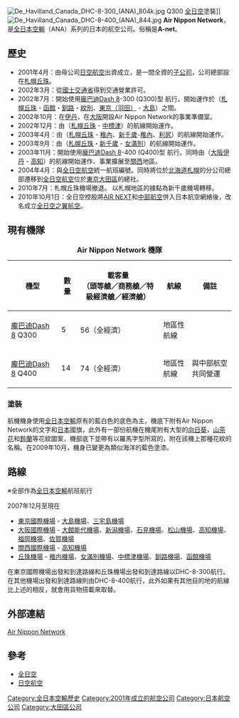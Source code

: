 {{Airline infobox |
airline = 日本航空网络 <br> Air Nippon Network|
logo = A-net Q300.JPG|
logo_size = 300px|
fleet_size = 19|
destinations = 14|
IATA = EH|
ICAO = AKX |
callsign = ALPHA WING|
parent = [[日空航空|日空航空]]|
founded = 2001年4月27日|
ceased=2010年10月1日|
headquarters = {{JPN}} [[東京都|東京都]] [[大田區|大田區]]|
key_people =川内秀光|
hubs = {{JPN}} [[東京國際機場|東京國際機場]]<small>(第2客運大樓)</small><br/>{{JPN}} [[大阪國際機場|大阪國際機場]]<br/>{{JPN}} [[札幌飛行場|札幌飛行場]]<br/>（到2010年6月30日）<br/>{{JPN}} [[新千歲機場|新千歲機場]]<br/>（從2010年7月1日）|
focus_cities = |
frequent_flyer = ANA Mileage Club|
lounge = Club ANA Lounge|
alliance = [[星空聯盟|星空聯盟]]|
website = http://www.ank-net.co.jp/|
}}
[[File:De_Havilland_Canada_DHC-8-300_(ANA)_804k.jpg|thumb]] Q300 [[全日空|全日空]]塗裝]]
[[File:De_Havilland_Canada_DHC-8-400_(ANA)_844.jpg|thumb]]
'''Air Nippon Network'''，是[[全日本空輸|全日本空輸]]（ANA）系列的日本的航空公司。俗稱是'''A-net'''。

== 歷史 ==
*2001年4月：由母公司[[日空航空|日空航空]]出資成立，是一間全資的[[子公司|子公司]]，公司總部設在[[札幌飛行場|札幌丘珠]]。
*2002年3月：從[[國土交通省|國土交通省]]得到交通營業許可。
*2002年7月：開始使用[[龐巴迪宇航公司|龐巴迪]][[Dash_8|Dash 8]]-300 (Q300)型 航行。開始運作於（[[札幌飛行場|札幌丘珠]] - [[函館機場|函館]]・[[釧路機場|釧路]]・[[紋別機場|紋別]]、[[東京國際機場|東京（羽田）]] - [[大島機場|大島]]）之間。
*2002年10月：在[[大阪國際機場|伊丹]]，在[[大阪市|大阪]]開設Air Nippon Network的事業準備室。
*2002年12月：由（[[札幌飛行場|札幌丘珠]] - [[中標津機場|中標津]]）的航線開始運作。
*2003年4月：由（[[札幌飛行場|札幌丘珠]] - [[稚內機場|稚內]]、[[新千歲機場|新千歲]]-[[稚内機場|稚內]]、[[利尻機場|利尻]]）的航線開始運作。
*2003年9月：由（[[札幌飛行場|札幌丘珠]]・[[新千歲機場|新千歲]] - [[女滿別機場|女滿別]]）的航線開始運作。
*2003年11月：開始使用[[龐巴迪宇航公司|龐巴迪]][[Dash_8|Dash 8]]-400 (Q400)型 航行。同時由（[[大阪國際機場|大阪伊丹]] - [[高知機場|高知]]）的航線開始運作、事業擴展至[[近畿地方|關西]]地區。
*2004年4月：與[[全日空航空|全日空航空]]統一航班編號。同時將位於[[北海道|北海道]][[札幌|札幌]]的分公司總部遷移到[[全日空航空|全日空航空]]位於[[東京|東京]][[大田區|大田區]]的總社。
*2010年7月：札幌丘珠機場撤退。 以札幌地區的據點為新千歲機場轉移。
*2010年10月1日：全日空控股將[[AIR_NEXT|AIR NEXT]]和[[中部航空|中部航空]]併入日本航空網絡後，改名成立[[全日空之翼航空|全日空之翼航空]]。

== 現有機隊 ==
{| class="wikitable sortable" style="font-size: 85%"
|+ '''Air Nippon Network 機隊'''
|-
!機型
!數量
!載客量<br>（頭等艙／商務艙／特級經濟艙／經濟艙）
!航線
!備註
|-
|[[龐巴迪|龐巴迪]][[Dash_8|Dash 8]] Q300
|5
|56（全經濟）
|地區性航線
|
|-
|[[龐巴迪|龐巴迪]][[Dash_8|Dash 8]] Q400
|14
|74（全經濟）
|地區性航線
|與中部航空共同營運
|}

=== 塗裝 ===
航機機身使用[[全日本空輸|全日本空輸]]原有的藍白色的底色為主，機底下附有Air Nippon Network的文字和[[日本|日本]]國旗，此外有一部份航機在機尾附有大型的[[向日葵|向日葵]]，[[山茶花|山茶花]]和[[鈴蘭|鈴蘭]]等花紋圖案，機部底下並帶有以羅馬字型所寫的，附在該機上那種花紋的名稱。在2009年10月，機身已變更為類似海洋的藍色塗漆。

== 路線 ==
※全部作為[[全日本空輸|全日本空輸]]航班航行

2007年12月至現在
*[[東京國際機場|東京國際機場]] - [[大島機場|大島機場]]、[[三宅島機場|三宅島機場]]
*[[大阪國際機場|大阪國際機場]] - [[大館能代機場|大館能代機場]]、[[新潟機場|新潟機場]]、[[石見機場|石見機場]]、[[臺北松山機場|松山機場]]、[[高知機場|高知機場]]、[[福岡機場|福岡機場]]、[[佐賀機場|佐賀機場]]
* [[關西國際機場|關西國際機場]] - [[高知機場|高知機場]]
* [[札幌飛行場|丘珠機場]] - [[稚内機場|稚内機場]]、[[女滿別機場|女滿別機場]]、[[中標津機場|中標津機場]]、[[釧路機場|釧路機場]]、[[函館機場|函館機場]]

在東京國際機場出發和到達路線和丘珠機場出發和到達路線以DHC-8-300航行。
在其他機場出發和到達路線則由DHC-8-400航行，此外如果有其他目的地的航線比上述的相反，就會用貨物搭載來取替。

== 外部連結 ==
[https://web.archive.org/web/20050306163621/http://www.ank-net.co.jp/ Air Nippon Network]{{ja}}
== 參考 ==
*[[全日空|全日空]]
*[[日空航空|日空航空]]
{{日本航空公司}}
{{DEFAULTSORT:Air Nippon Network}}
[[Category:全日本空輸歷史|Category:全日本空輸歷史]]
[[Category:2001年成立的航空公司|Category:2001年成立的航空公司]]
[[Category:日本航空公司|Category:日本航空公司]]
[[Category:大田區公司|Category:大田區公司]]
